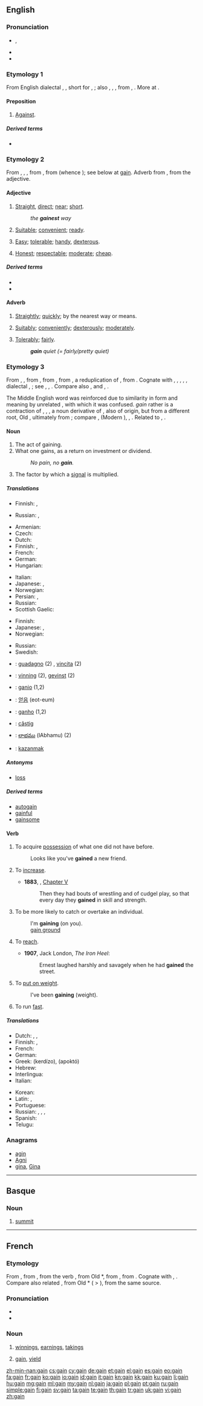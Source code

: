 ==English==

===Pronunciation===
* {{IPA|/ɡeɪn/}}, {{X-SAMPA|/geIn/}}
* {{audio|en-us-gain.ogg|Audio (US)}}
* {{rhymes|eɪn}}

===Etymology 1===
From English dialectal {{term|gen}}, {{term|gin}}, short for {{term|again}}, {{term|agen||against}}; also {{etyl|enm}} {{term|gayn|lang=enm}}, {{term|gein|lang=enm}}, {{term|ȝæn||against|sc=Latinx|lang=enm}}, from {{etyl|ang}} {{term|gean|gēan|lang=ang}}, {{term|gegn|geġn|against|lang=ang}}. More at {{l|en|against}}.

====Preposition====
{{en-prep}}

# {{obsolete}} [[against|Against]].

=====Derived terms=====
* {{l|en|gainful}}

===Etymology 2===
From {{etyl|enm}} {{term|gayn|lang=enm}}, {{term|gein|lang=enm}}, {{term|geyn||straight, direct, short, fit, good|lang=enm}}, from {{etyl|non}} {{term|gegn||straight, direct, short, ready, serviceable, kindly|lang=non}}, from {{term|gegn||pos=adverb|opposite, against|lang=non}} (whence {{term|gagna||to go against, meet, suit, be meet|lang=non}}); see below at [[gain#Etymology_3|gain]]. Adverb from {{etyl|enm}} {{term|gayne||fitly, quickly|lang=enm}}, from the adjective.

====Adjective====
{{en-adj}}

# {{obsolete}} [[straight|Straight]], [[direct]]; [[near]]; [[short]].
#: ''the '''gainest''' way ''
# {{obsolete}} [[suitable|Suitable]]; [[convenient]]; [[ready]].
# {{dialectal}} [[easy|Easy]]; [[tolerable]]; [[handy]], [[dexterous]].
# {{dialectal}} [[honest|Honest]]; [[respectable]]; [[moderate]]; [[cheap]].

=====Derived terms=====
* {{l|en|gainly}}
* {{l|en|gainsome}}

====Adverb====
{{en-adv}}

# {{obsolete}} [[straightly|Straightly]]; [[quickly]]; by the nearest way or means.
# {{dialectal}} [[suitably|Suitably]]; [[conveniently]]; [[dexterously]]; [[moderately]].
# {{dialectal}} [[tolerably|Tolerably]]; [[fairly]].
#: '''''gain''' quiet (= fairly/pretty quiet)''

===Etymology 3===
From {{etyl|enm}} {{term|gain|lang=enm}}, {{term|gein||profit, advantage|lang=enm}}, from {{etyl|non}} {{term|gagn||benefit, advantage, use|lang=non}}, from {{proto|gem-pro|gagnan||gaganan|gain, profit", literally "return|lang=en}}, from {{proto|gem-pro|gagana|back, against, in return|lang=en}}, a reduplication of {{proto|gem-pro|ga-|with, together|lang=en}}, from {{proto|ine-pro|kom|next to, at, with, along|lang=en}}. Cognate with {{etyl|is|-}} {{term|gagn||gain, advantage, use|lang=is}}, {{etyl|sv|-}} {{term|gagn||benefit, profit|lang=sv}}, {{etyl|da|-}} {{term|gavn||gain, profit, success|lang=da}}, {{etyl|got|-}} {{term|𐌲𐌰𐌲𐌴𐌹𐌲𐌰𐌽||tr=gageigan|to gain, profit|lang=got}}, {{etyl|non|-}} {{term|gegn||ready|lang=non}}, {{etyl|sv|-}} dialectal {{term|gen||useful, noteful|lang=sv}}, {{etyl|la|-}} {{term|cum||with|lang=la}}; see {{l|en|gain-}}, {{l|en|again}}, {{l|en|against}}. Compare also {{etyl|enm|-}} {{term|gainen||to be of use, profit, avail|lang=enm}}, {{etyl|is|-}} and {{etyl|sv|-}} {{term|gagna||to avail, help|lang=is|lang=sv}}, {{etyl|da|-}} {{term|gavne||to benefit|lang=da}}.

The Middle English word was reinforced due to similarity in form and meaning by unrelated {{etyl|frm|-}} {{term|gain||advancement, cultivation|lang=frm}}, with which it was confused. {{etyl|frm|-}} ''gain'' rather is a contraction of {{etyl|fro|-}} {{term|gaaing|lang=fro}}, {{term|gaaigne|lang=fro}}, {{term|gaigne|lang=fro}}, a noun derivative of {{term|gaaignier||to till, earn, win|lang=fro}}, also of {{etyl|gem}} origin, but from a different root, Old {{etyl|frk|-}} {{recons|waidanjan|waidanjan|to pasture, graze, hunt for food|lang=frk}}, ultimately from {{proto|gem-pro|waiþiz||waiþī||waiþō||waiþijō|pasture, field, hunting ground|lang=en}}; compare {{etyl|goh|-}} {{term|weidon|weidōn|lang=goh}}, {{term|weidanon|weidanōn|to hunt, forage for food|lang=goh}} (Modern {{etyl|de|-}} {{term|Weide||pasture|lang=de}}), {{etyl|non|-}} {{term|veiða||to catch, hunt|lang=non}}, {{etyl|ang|-}} {{term|wæþan|wǣþan|to hunt, chase, pursue|lang=ang}}. Related to {{l|en|wathe}}, {{l|en|wide}}.

====Noun====
{{en-noun}}

# The act of gaining.
# What one gains, as a return on investment or dividend.
#: ''No pain, no '''gain'''.''
# {{electronics}} The factor by which a [[signal]] is multiplied.

=====Translations=====
{{trans-top|act of gaining}}
* Finnish: {{t-|fi|voittaminen}}, {{t+|fi|voitto}}
{{trans-mid}}
* Russian: {{t+|ru|получение|n|tr=polučénije}}, {{t+|ru|приобретение|n|tr=priobreténije}}
{{trans-bottom}}

{{trans-top|what one gains (profit)}}
* Armenian: {{t-|hy|վաստակ|tr=vastak}}
* Czech: {{t-|cs|zisk|m}}
* Dutch: {{t+|nl|winst|f}}
* Finnish: {{t+|fi|voitto}}, {{t+|fi|hyöty}}
* French: {{t+|fr|gain|m}}
* German: {{t+|de|Gewinn|m}}
* Hungarian: {{t+|hu|haszon}}
{{trans-mid}}
* Italian: {{t+|it|lucro|m}}
* Japanese: {{t-|ja|進展|tr=shinten}}, {{t-|ja|進歩|tr=shinpo}}
* Norwegian: {{t+|no|utbytte|n}}
* Persian: {{t+|fa|سود|tr=sud|xs=Persian}}, {{t+|fa|بهره|tr=bahra|xs=Persian}}
* Russian: {{t+|ru|прибыль|f|tr=príbyl'}}
* Scottish Gaelic: {{t-|gd|prothaid|f}}
{{trans-bottom}}

{{trans-top|factor by which signal is multiplied}}
* Finnish: {{t-|fi|vahvistus}}
* Japanese: {{t-|ja|利得|tr=ritoku}}, {{t-|ja|増幅率|tr=zōfuku-ritsu}}
* Norwegian: {{t-|no|forsterkning|m|f}}
{{trans-mid}}
* Russian: {{t+|ru|усиление|n|tr=usilénije}}
* Swedish: {{t+|sv|förstärkning}}
{{trans-bottom}}

{{checktrans-top}}
<!--added {{ttbc}}s here.-->
* {{ttbc|it}}: [[guadagno]] (2) {{m}}, [[vincita]] {{f}} (2)
* {{ttbc|no}}: [[vinning]] {{m}} (2), [[gevinst]] {{m}} (2)
* {{ttbc|ia}}: [[ganio]] (1,2)
* {{ttbc|ko}}: [[얻음]] (eot-eum)
* {{ttbc|pt}}: [[ganho]] {{m}} (1,2)
* {{ttbc|ro}}: [[câștig]] {{n}}
* {{ttbc|te}}: [[లాభము]] (lAbhamu) (2)
* {{ttbc|tr}}: [[kazanmak]]
{{trans-bottom}}

=====Antonyms=====
* [[loss]]

=====Derived terms=====
* [[autogain]]
* [[gainful]]
* [[gainsome]]

====Verb====
{{en-verb}}

# {{transitive}} To acquire [[possession]] of what one did not have before.
#: Looks like you've '''gained''' a new friend.
# {{transitive}} To [[increase]].
#* '''1883''', {{w|Howard Pyle}}, ''{{w|The Merry Adventures of Robin Hood}}'' [[s:The Merry Adventures of Robin Hood/Chapter V|Chapter V]]
#*: Then they had bouts of wrestling and of cudgel play, so that every day they '''gained''' in skill and strength.
# {{intransitive}} To be more likely to catch or overtake an individual.
#: I'm '''gaining''' (on you).
#: [[gain ground]]
# {{transitive}} To [[reach]].
#* '''1907''', Jack London, ''The Iron Heel'':
#*: Ernest laughed harshly and savagely when he had '''gained''' the street.
# {{intransitive}} To [[put on weight]].
#: I've been '''gaining''' (weight).
# {{context|of a clock or watch}} To run [[fast]].

=====Translations=====
{{trans-top| acquire }}
* Dutch: {{t+|nl|verkrijgen}}, {{t+|nl|winnen}}, {{t+|nl|bekomen}}
* Finnish: {{t|fi|saavuttaa}}, {{t|fi|päästä päämäärään}}
* French: {{t+|fr|gagner}}
* German: {{t+|de|gewinnen}}
* Greek: {{t+|el|κερδίζω}} (kerdízo), {{t+|el|αποκτώ}} (apoktó)
* Hebrew: {{t+|he|קיבל}}
* Interlingua: {{t|ia|ganiar}}
* Italian: {{t+|it|guadagnare}}
{{trans-mid}}
* Korean: {{t|ko|얻다|tr=eot-da}}
* Latin: {{t+|la|teneo}}, {{t-|la|lucror}}
* Portuguese: {{t+|pt|ganhar}}
* Russian: {{t+|ru|получать|tr=polučát'}} {{impf}}, {{t+|ru|получить|tr=polučít'}} {{pf.}}, {{t+|ru|приобретать|tr=priobretát'}}, {{t+|ru|приобрести|tr=priobrestí}}
* Spanish: {{t+|es|ganar}}
* Telugu: {{t|te|పొందు|tr=pomdu}}
{{trans-bottom}}

===Anagrams===
* [[agin#English|agin]]
* [[Agni#English|Agni]]
* [[gina#English|gina]], [[Gina#English|Gina]]

----

==Basque==

===Noun===
{{head|eu|noun}}

# [[summit]]

----

==French==

===Etymology===
From {{etyl|frm|fr}} {{term|gain|lang=frm}}, from {{etyl|fro|fr}} {{term|gaaing|lang=fro}}, from the verb {{term|gaaingnier||to earn, gain, seize, conquer by force|lang=fro}}, from Old {{etyl|frk|fr}} *{{term||waidanjan|to graze, forage, hunt|lang=frk}}, from {{proto|gem-pro|waiþō|a hunt, pasture, food|lang=fr}}, from {{proto|ine-pro|weye-|to go, seek, crave, hunt, desire, drive|lang=fr}}. Cognate with {{etyl|goh|-}} {{term|weidanōn||to hunt, chase|lang=goh}}, {{etyl|de|-}} {{term|Weide||pasture, pasturage|lang=de}}. Compare also related {{etyl|fro|-}} {{term|gain||harvest time, revival|lang=fro}}, from Old {{etyl|frk|-}} *{{term||waida|income, food, fodder|lang=frk}} ( > {{etyl|fr|-}} {{term|regain|lang=fr}}), from the same {{etyl|gem|-}} source.

===Pronunciation===
* {{IPA|/ɡɛ̃/|lang=fr}}
* {{audio|Fr-gain.ogg|Audio}}

===Noun===
{{fr-noun|m}}

# {{context|usually in plural}} [[winnings]], [[earnings]], [[takings]]
# {{finance|lang=fr}} [[#English|gain]], [[yield]]

[[zh-min-nan:gain]]
[[cs:gain]]
[[cy:gain]]
[[de:gain]]
[[et:gain]]
[[el:gain]]
[[es:gain]]
[[eo:gain]]
[[fa:gain]]
[[fr:gain]]
[[ko:gain]]
[[io:gain]]
[[id:gain]]
[[it:gain]]
[[kn:gain]]
[[kk:gain]]
[[ku:gain]]
[[li:gain]]
[[hu:gain]]
[[mg:gain]]
[[ml:gain]]
[[my:gain]]
[[nl:gain]]
[[ja:gain]]
[[pl:gain]]
[[pt:gain]]
[[ru:gain]]
[[simple:gain]]
[[fi:gain]]
[[sv:gain]]
[[ta:gain]]
[[te:gain]]
[[th:gain]]
[[tr:gain]]
[[uk:gain]]
[[vi:gain]]
[[zh:gain]]